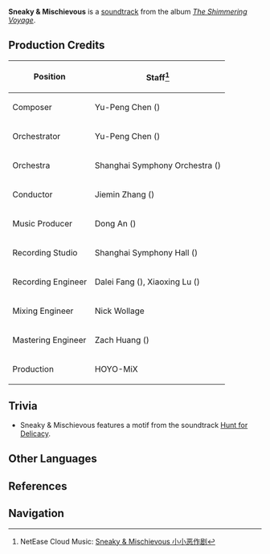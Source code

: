 {{Soundtrack Infobox
|title          =
|image          = The Shimmering Voyage.jpg
|album          = The Shimmering Voyage
|disc           = 2
|number         = 21
|featured       =
|featured2      =
|featured3      =
|featured_disc  =
|featured_disc2 =
|featured_disc3 =
|youtube_id     = U7LmE1oPILg
|youtube_time   = 353
|spotify_id     = 2meHVXfPVml56VbQj6cffL
|played_in      = Story Quest; Dialogue
|during         = Dialogue scenes with [[Xiangling]]
|domain         =
|previous       = Hunt for Delicacy
|next           = Mellow Memories
}}
'''Sneaky & Mischievous''' is a [[soundtrack]] from the album ''[[The Shimmering Voyage]]''.

==Production Credits==
{| class="wikitable" style="text-align:left; height:0.5em"
! Position
! Staff<ref>NetEase Cloud Music: [https://music.163.com/#/song?id=1861576535 Sneaky & Mischievous 小小恶作剧]</ref>
|-
! Composer
| Yu-Peng Chen ({{Lang|zh=陈致逸|mini=1}})
|-
! Orchestrator
| Yu-Peng Chen ({{Lang|zh=陈致逸|mini=1}})
|-
! Orchestra
| Shanghai Symphony Orchestra ({{Lang|zh=上海交响乐团|mini=1}})
|-
! Conductor
| Jiemin Zhang ({{Lang|zh=张洁敏|mini=1}})
|-
! Music Producer
| Dong An ({{Lang|zh=安栋|mini=1}})
|-
! Recording Studio
| Shanghai Symphony Hall ({{Lang|zh=上海交响乐团音乐厅|mini=1}})
|-
! Recording Engineer
| Dalei Fang ({{Lang|zh=房大磊|mini=1}}), Xiaoxing Lu ({{Lang|zh=陆晓幸|mini=1}})
|-
! Mixing Engineer
| Nick Wollage
|-
! Mastering Engineer
| Zach Huang ({{Lang|zh=黄巍|mini=1}})
|-
! Production
| HOYO-MiX
|}

==Trivia==
* Sneaky & Mischievous features a motif from the soundtrack [[Hunt for Delicacy]].

==Other Languages==
{{Other Languages
|default_hidden = 1
|en      = Sneaky &#38; Mischievous
|zhs     = 小小恶作剧
|zhs_rm  = Xiǎoxiǎo Èzuòjù
|zht     = 小小惡作劇
|zht_rm  = Xiǎoxiǎo Èzuòjù
|ja      = 小さないたずら
|ja_rm   = Chiisana Itazura
}}

==References==
{{Reflist}}

==Navigation==
{{Soundtrack Navbox|The Shimmering Voyage}}